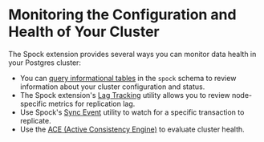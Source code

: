 # Monitoring the Configuration and Health of Your Cluster

The Spock extension provides several ways you can monitor data health in your Postgres cluster:

* You can [query informational tables](../spock_ext/monitoring/spock_info.md) in the `spock` schema to review information about your cluster configuration and status.
* The Spock extension's [Lag Tracking](../spock_ext/monitoring/lag_tracking.mdx) utility allows you to review node-specific metrics for replication lag.
* Use Spock's [Sync Event](../spock_ext/monitoring/spock_sync_event.mdx) utility to watch for a specific transaction to replicate.
* Use the [ACE (Active Consistency Engine)](../platform/ace.mdx) to evaluate cluster health.